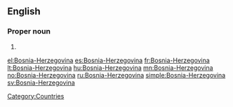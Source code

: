 ==English==
===Proper noun===
{{en-proper noun}}
# {{alternative spelling of|[[Bosnia and Herzegovina]]}}

[[Category:Countries]]

[[el:Bosnia-Herzegovina]]
[[es:Bosnia-Herzegovina]]
[[fr:Bosnia-Herzegovina]]
[[lt:Bosnia-Herzegovina]]
[[hu:Bosnia-Herzegovina]]
[[mn:Bosnia-Herzegovina]]
[[no:Bosnia-Herzegovina]]
[[ru:Bosnia-Herzegovina]]
[[simple:Bosnia-Herzegovina]]
[[sv:Bosnia-Herzegovina]]